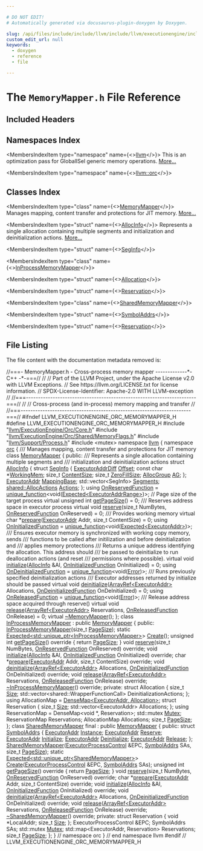 ```yaml
---

# DO NOT EDIT!
# Automatically generated via docusaurus-plugin-doxygen by Doxygen.

slug: /api/files/include/include/llvm/include/llvm/executionengine/include/llvm/executionengine/orc/memorymapper-h
custom_edit_url: null
keywords:
  - doxygen
  - reference
  - file

---
```





# The `MemoryMapper.h` File Reference

<DoxygenPage pluginConfig={pluginConfig}>



## Included Headers

<IncludesList>
<IncludesListItem
  filePath="llvm/ExecutionEngine/Orc/Core.h"
  permalink="/docs/api/files/include/include/llvm/include/llvm/executionengine/include/llvm/executionengine/orc/core-h"
  isLocal="true" />
<IncludesListItem
  filePath="llvm/ExecutionEngine/Orc/Shared/MemoryFlags.h"
  permalink="/docs/api/files/include/include/llvm/include/llvm/executionengine/include/llvm/executionengine/orc/include/llvm/executionengine/orc/shared/memoryflags-h"
  isLocal="true" />
<IncludesListItem
  filePath="llvm/Support/Process.h"
  permalink="/docs/api/files/include/include/llvm/include/llvm/support/process-h"
  isLocal="true" />
<IncludesListItem
  filePath="mutex"
  permalink=""
  isLocal="false" />
</IncludesList>

## Namespaces Index

<MembersIndex>

<MembersIndexItem
  type="namespace"
  name={<><a href="/docs/api/namespaces/llvm">llvm</a></>}>
This is an optimization pass for GlobalISel generic memory operations. <a href="/docs/api/namespaces/llvm/#details">More...</a>
</MembersIndexItem>

<MembersIndexItem
  type="namespace"
  name={<><a href="/docs/api/namespaces/llvm/orc">llvm::orc</a></>}>
</MembersIndexItem>

</MembersIndex>

## Classes Index

<MembersIndex>

<MembersIndexItem
  type="class"
  name={<><a href="/docs/api/classes/llvm/orc/memorymapper">MemoryMapper</a></>}>
Manages mapping, content transfer and protections for JIT memory. <a href="/docs/api/classes/llvm/orc/memorymapper/#details">More...</a>
</MembersIndexItem>

<MembersIndexItem
  type="struct"
  name={<><a href="/docs/api/structs/llvm/orc/memorymapper/allocinfo">AllocInfo</a></>}>
Represents a single allocation containing multiple segments and initialization and deinitialization actions. <a href="/docs/api/structs/llvm/orc/memorymapper/allocinfo/#details">More...</a>
</MembersIndexItem>

<MembersIndexItem
  type="struct"
  name={<><a href="/docs/api/structs/llvm/orc/memorymapper/allocinfo/seginfo">SegInfo</a></>}>
</MembersIndexItem>

<MembersIndexItem
  type="class"
  name={<><a href="/docs/api/classes/llvm/orc/inprocessmemorymapper">InProcessMemoryMapper</a></>}>
</MembersIndexItem>

<MembersIndexItem
  type="struct"
  name={<><a href="/docs/api/structs/llvm/orc/inprocessmemorymapper/allocation">Allocation</a></>}>
</MembersIndexItem>

<MembersIndexItem
  type="struct"
  name={<><a href="/docs/api/structs/llvm/orc/inprocessmemorymapper/reservation">Reservation</a></>}>
</MembersIndexItem>

<MembersIndexItem
  type="class"
  name={<><a href="/docs/api/classes/llvm/orc/sharedmemorymapper">SharedMemoryMapper</a></>}>
</MembersIndexItem>

<MembersIndexItem
  type="struct"
  name={<><a href="/docs/api/structs/llvm/orc/sharedmemorymapper/symboladdrs">SymbolAddrs</a></>}>
</MembersIndexItem>

<MembersIndexItem
  type="struct"
  name={<><a href="/docs/api/structs/llvm/orc/sharedmemorymapper/reservation">Reservation</a></>}>
</MembersIndexItem>

</MembersIndex>


## File Listing

The file content with the documentation metadata removed is:

<ProgramListing>

<Link id="l00001" /><CodeLine lineNumber="1"><Highlight kind="comment">//===- MemoryMapper.h - Cross-process memory mapper -------------&#42;- C++ -&#42;-===//</Highlight><Highlight kind="normal"></Highlight></CodeLine>
<Link id="l00002" /><CodeLine lineNumber="2"><Highlight kind="normal"></Highlight><Highlight kind="comment">//</Highlight><Highlight kind="normal"></Highlight></CodeLine>
<Link id="l00003" /><CodeLine lineNumber="3"><Highlight kind="normal"></Highlight><Highlight kind="comment">// Part of the LLVM Project, under the Apache License v2.0 with LLVM Exceptions.</Highlight><Highlight kind="normal"></Highlight></CodeLine>
<Link id="l00004" /><CodeLine lineNumber="4"><Highlight kind="normal"></Highlight><Highlight kind="comment">// See https://llvm.org/LICENSE.txt for license information.</Highlight><Highlight kind="normal"></Highlight></CodeLine>
<Link id="l00005" /><CodeLine lineNumber="5"><Highlight kind="normal"></Highlight><Highlight kind="comment">// SPDX-License-Identifier: Apache-2.0 WITH LLVM-exception</Highlight><Highlight kind="normal"></Highlight></CodeLine>
<Link id="l00006" /><CodeLine lineNumber="6"><Highlight kind="normal"></Highlight><Highlight kind="comment">//</Highlight><Highlight kind="normal"></Highlight></CodeLine>
<Link id="l00007" /><CodeLine lineNumber="7"><Highlight kind="normal"></Highlight><Highlight kind="comment">//===----------------------------------------------------------------------===//</Highlight><Highlight kind="normal"></Highlight></CodeLine>
<Link id="l00008" /><CodeLine lineNumber="8"><Highlight kind="normal"></Highlight><Highlight kind="comment">//</Highlight><Highlight kind="normal"></Highlight></CodeLine>
<Link id="l00009" /><CodeLine lineNumber="9"><Highlight kind="normal"></Highlight><Highlight kind="comment">// Cross-process (and in-process) memory mapping and transfer</Highlight><Highlight kind="normal"></Highlight></CodeLine>
<Link id="l00010" /><CodeLine lineNumber="10"><Highlight kind="normal"></Highlight><Highlight kind="comment">//</Highlight><Highlight kind="normal"></Highlight></CodeLine>
<Link id="l00011" /><CodeLine lineNumber="11"><Highlight kind="normal"></Highlight><Highlight kind="comment">//===----------------------------------------------------------------------===//</Highlight><Highlight kind="normal"></Highlight></CodeLine>
<Link id="l00012" /><CodeLine lineNumber="12"><Highlight kind="normal"></Highlight></CodeLine>
<Link id="l00013" /><CodeLine lineNumber="13"><Highlight kind="normal"></Highlight><Highlight kind="preprocessor">#ifndef LLVM&#95;EXECUTIONENGINE&#95;ORC&#95;MEMORYMAPPER&#95;H</Highlight><Highlight kind="normal"></Highlight></CodeLine>
<Link id="l00014" /><CodeLine lineNumber="14"><Highlight kind="normal"></Highlight><Highlight kind="preprocessor">#define LLVM&#95;EXECUTIONENGINE&#95;ORC&#95;MEMORYMAPPER&#95;H</Highlight><Highlight kind="normal"></Highlight></CodeLine>
<Link id="l00015" /><CodeLine lineNumber="15"><Highlight kind="normal"></Highlight></CodeLine>
<Link id="l00016" /><CodeLine lineNumber="16"><Highlight kind="normal"></Highlight><Highlight kind="preprocessor">#include &quot;<a href="/docs/api/files/include/include/llvm/include/llvm/executionengine/include/llvm/executionengine/orc/core-h">llvm/ExecutionEngine/Orc/Core.h</a>&quot;</Highlight><Highlight kind="normal"></Highlight></CodeLine>
<Link id="l00017" /><CodeLine lineNumber="17"><Highlight kind="normal"></Highlight><Highlight kind="preprocessor">#include &quot;<a href="/docs/api/files/include/include/llvm/include/llvm/executionengine/include/llvm/executionengine/orc/include/llvm/executionengine/orc/shared/memoryflags-h">llvm/ExecutionEngine/Orc/Shared/MemoryFlags.h</a>&quot;</Highlight><Highlight kind="normal"></Highlight></CodeLine>
<Link id="l00018" /><CodeLine lineNumber="18"><Highlight kind="normal"></Highlight><Highlight kind="preprocessor">#include &quot;<a href="/docs/api/files/include/include/llvm/include/llvm/support/process-h">llvm/Support/Process.h</a>&quot;</Highlight><Highlight kind="normal"></Highlight></CodeLine>
<Link id="l00019" /><CodeLine lineNumber="19"><Highlight kind="normal"></Highlight></CodeLine>
<Link id="l00020" /><CodeLine lineNumber="20"><Highlight kind="normal"></Highlight><Highlight kind="preprocessor">#include &lt;mutex&gt;</Highlight><Highlight kind="normal"></Highlight></CodeLine>
<Link id="l00021" /><CodeLine lineNumber="21"><Highlight kind="normal"></Highlight></CodeLine>
<Link id="l00022" /><CodeLine lineNumber="22"><Highlight kind="normal"></Highlight><Highlight kind="keyword">namespace </Highlight><Highlight kind="normal"><a href="/docs/api/namespaces/llvm">llvm</a> &#123;</Highlight></CodeLine>
<Link id="l00023" /><CodeLine lineNumber="23"><Highlight kind="normal"></Highlight><Highlight kind="keyword">namespace </Highlight><Highlight kind="normal"><a href="/docs/api/namespaces/llvm/orc">orc</a> &#123;</Highlight></CodeLine>
<Link id="l00024" /><CodeLine lineNumber="24"><Highlight kind="normal"></Highlight><Highlight kind="comment"></Highlight></CodeLine>
<Link id="l00025" /><CodeLine lineNumber="25"><Highlight kind="comment">/// Manages mapping, content transfer and protections for JIT memory</Highlight><Highlight kind="normal"></Highlight></CodeLine>
<Link id="l00026" /><CodeLine lineNumber="26" lineLink="/docs/api/classes/llvm/orc/memorymapper"><Highlight kind="normal"></Highlight><Highlight kind="keyword">class </Highlight><Highlight kind="normal"><a href="/docs/api/classes/llvm/orc/memorymapper">MemoryMapper</a> &#123;</Highlight></CodeLine>
<Link id="l00027" /><CodeLine lineNumber="27"><Highlight kind="normal"></Highlight><Highlight kind="keyword">public</Highlight><Highlight kind="normal">:</Highlight><Highlight kind="comment"></Highlight></CodeLine>
<Link id="l00028" /><CodeLine lineNumber="28"><Highlight kind="comment">  /// Represents a single allocation containing multiple segments and</Highlight></CodeLine>
<Link id="l00029" /><CodeLine lineNumber="29"><Highlight kind="comment">  /// initialization and deinitialization actions</Highlight><Highlight kind="normal"></Highlight></CodeLine>
<Link id="l00030" /><CodeLine lineNumber="30" lineLink="/docs/api/structs/llvm/orc/memorymapper/allocinfo"><Highlight kind="normal">  </Highlight><Highlight kind="keyword">struct </Highlight><Highlight kind="normal"><a href="/docs/api/structs/llvm/orc/memorymapper/allocinfo">AllocInfo</a> &#123;</Highlight></CodeLine>
<Link id="l00031" /><CodeLine lineNumber="31" lineLink="/docs/api/structs/llvm/orc/memorymapper/allocinfo/seginfo"><Highlight kind="normal">    </Highlight><Highlight kind="keyword">struct </Highlight><Highlight kind="normal"><a href="/docs/api/structs/llvm/orc/memorymapper/allocinfo/seginfo">SegInfo</a> &#123;</Highlight></CodeLine>
<Link id="l00032" /><CodeLine lineNumber="32" lineLink="/docs/api/structs/llvm/orc/memorymapper/allocinfo/seginfo/#a2c736e7162d683e4319a67533da16f45"><Highlight kind="normal">      <a href="/docs/api/namespaces/llvm/orc/#a59b5f232ad8ec6bf405ddc77c3d6d752">ExecutorAddrDiff</a> <a href="/docs/api/structs/llvm/orc/memorymapper/allocinfo/seginfo/#a2c736e7162d683e4319a67533da16f45">Offset</a>;</Highlight></CodeLine>
<Link id="l00033" /><CodeLine lineNumber="33" lineLink="/docs/api/structs/llvm/orc/memorymapper/allocinfo/seginfo/#ad85180ef969950508ac806cbf2ebf76a"><Highlight kind="normal">      </Highlight><Highlight kind="keyword">const</Highlight><Highlight kind="normal"> </Highlight><Highlight kind="keywordtype">char</Highlight><Highlight kind="normal"> &#42;<a href="/docs/api/structs/llvm/orc/memorymapper/allocinfo/seginfo/#ad85180ef969950508ac806cbf2ebf76a">WorkingMem</a>;</Highlight></CodeLine>
<Link id="l00034" /><CodeLine lineNumber="34" lineLink="/docs/api/structs/llvm/orc/memorymapper/allocinfo/seginfo/#abdf1eab6d6ff06addb66443d1e83380f"><Highlight kind="normal">      </Highlight><Highlight kind="keywordtype">size&#95;t</Highlight><Highlight kind="normal"> <a href="/docs/api/structs/llvm/orc/memorymapper/allocinfo/seginfo/#abdf1eab6d6ff06addb66443d1e83380f">ContentSize</a>;</Highlight></CodeLine>
<Link id="l00035" /><CodeLine lineNumber="35" lineLink="/docs/api/structs/llvm/orc/memorymapper/allocinfo/seginfo/#a22ffa982bffdfbf615b7fff35612fee4"><Highlight kind="normal">      </Highlight><Highlight kind="keywordtype">size&#95;t</Highlight><Highlight kind="normal"> <a href="/docs/api/structs/llvm/orc/memorymapper/allocinfo/seginfo/#a22ffa982bffdfbf615b7fff35612fee4">ZeroFillSize</a>;</Highlight></CodeLine>
<Link id="l00036" /><CodeLine lineNumber="36" lineLink="/docs/api/structs/llvm/orc/memorymapper/allocinfo/seginfo/#a5f01f206b3483efb8e4b7cb400a74350"><Highlight kind="normal">      <a href="/docs/api/classes/llvm/orc/allocgroup">AllocGroup</a> <a href="/docs/api/structs/llvm/orc/memorymapper/allocinfo/seginfo/#a5f01f206b3483efb8e4b7cb400a74350">AG</a>;</Highlight></CodeLine>
<Link id="l00037" /><CodeLine lineNumber="37"><Highlight kind="normal">    &#125;;</Highlight></CodeLine>
<Link id="l00038" /><CodeLine lineNumber="38"><Highlight kind="normal"></Highlight></CodeLine>
<Link id="l00039" /><CodeLine lineNumber="39" lineLink="/docs/api/structs/llvm/orc/memorymapper/allocinfo/#a8ae25e2221d662f2fbffc49d0b172b3a"><Highlight kind="normal">    <a href="/docs/api/classes/llvm/orc/executoraddr">ExecutorAddr</a> <a href="/docs/api/structs/llvm/orc/memorymapper/allocinfo/#a8ae25e2221d662f2fbffc49d0b172b3a">MappingBase</a>;</Highlight></CodeLine>
<Link id="l00040" /><CodeLine lineNumber="40" lineLink="/docs/api/structs/llvm/orc/memorymapper/allocinfo/#a6b6dcea60d496fc8de6d65188804b995"><Highlight kind="normal">    std::vector&lt;SegInfo&gt; <a href="/docs/api/structs/llvm/orc/memorymapper/allocinfo/#a6b6dcea60d496fc8de6d65188804b995">Segments</a>;</Highlight></CodeLine>
<Link id="l00041" /><CodeLine lineNumber="41" lineLink="/docs/api/structs/llvm/orc/memorymapper/allocinfo/#aa83c8c10a9eb18cd233eed2ecf12ca71"><Highlight kind="normal">    <a href="/docs/api/namespaces/llvm/orc/shared/#a6da0b5cb8e68a6cc791a183d9d38aae0">shared::AllocActions</a> <a href="/docs/api/structs/llvm/orc/memorymapper/allocinfo/#aa83c8c10a9eb18cd233eed2ecf12ca71">Actions</a>;</Highlight></CodeLine>
<Link id="l00042" /><CodeLine lineNumber="42"><Highlight kind="normal">  &#125;;</Highlight></CodeLine>
<Link id="l00043" /><CodeLine lineNumber="43"><Highlight kind="normal"></Highlight></CodeLine>
<Link id="l00044" /><CodeLine lineNumber="44" lineLink="/docs/api/classes/llvm/orc/memorymapper/#ae6b31499ac8e7d26c03092c14275d796"><Highlight kind="normal">  </Highlight><Highlight kind="keyword">using </Highlight><Highlight kind="normal"><a href="/docs/api/classes/llvm/orc/memorymapper/#ae6b31499ac8e7d26c03092c14275d796">OnReservedFunction</a> = <a href="/docs/api/classes/llvm/unique-function">unique&#95;function</a>&lt;void(<a href="/docs/api/classes/llvm/expected">Expected&lt;ExecutorAddrRange&gt;</a>)&gt;;</Highlight></CodeLine>
<Link id="l00045" /><CodeLine lineNumber="45"><Highlight kind="normal"></Highlight></CodeLine>
<Link id="l00046" /><CodeLine lineNumber="46"><Highlight kind="normal">  </Highlight><Highlight kind="comment">// Page size of the target process</Highlight><Highlight kind="normal"></Highlight></CodeLine>
<Link id="l00047" /><CodeLine lineNumber="47" lineLink="/docs/api/classes/llvm/orc/memorymapper/#a3ee39508298ac018e8df94d84009f582"><Highlight kind="normal">  </Highlight><Highlight kind="keyword">virtual</Highlight><Highlight kind="normal"> </Highlight><Highlight kind="keywordtype">unsigned</Highlight><Highlight kind="normal"> </Highlight><Highlight kind="keywordtype">int</Highlight><Highlight kind="normal"> <a href="/docs/api/classes/llvm/orc/memorymapper/#a3ee39508298ac018e8df94d84009f582">getPageSize</a>() = 0;</Highlight></CodeLine>
<Link id="l00048" /><CodeLine lineNumber="48"><Highlight kind="normal"></Highlight><Highlight kind="comment"></Highlight></CodeLine>
<Link id="l00049" /><CodeLine lineNumber="49"><Highlight kind="comment">  /// Reserves address space in executor process</Highlight><Highlight kind="normal"></Highlight></CodeLine>
<Link id="l00050" /><CodeLine lineNumber="50" lineLink="/docs/api/classes/llvm/orc/memorymapper/#ad3417e8268428f7d688cbd890e907aa4"><Highlight kind="normal">  </Highlight><Highlight kind="keyword">virtual</Highlight><Highlight kind="normal"> </Highlight><Highlight kind="keywordtype">void</Highlight><Highlight kind="normal"> <a href="/docs/api/classes/llvm/orc/memorymapper/#ad3417e8268428f7d688cbd890e907aa4">reserve</a>(</Highlight><Highlight kind="keywordtype">size&#95;t</Highlight><Highlight kind="normal"> NumBytes, <a href="/docs/api/classes/llvm/orc/memorymapper/#ae6b31499ac8e7d26c03092c14275d796">OnReservedFunction</a> OnReserved) = 0;</Highlight></CodeLine>
<Link id="l00051" /><CodeLine lineNumber="51"><Highlight kind="normal"></Highlight><Highlight kind="comment"></Highlight></CodeLine>
<Link id="l00052" /><CodeLine lineNumber="52"><Highlight kind="comment">  /// Provides working memory</Highlight><Highlight kind="normal"></Highlight></CodeLine>
<Link id="l00053" /><CodeLine lineNumber="53" lineLink="/docs/api/classes/llvm/orc/memorymapper/#a1f6dd1df2bf89da79d77401886fd519a"><Highlight kind="normal">  </Highlight><Highlight kind="keyword">virtual</Highlight><Highlight kind="normal"> </Highlight><Highlight kind="keywordtype">char</Highlight><Highlight kind="normal"> &#42;<a href="/docs/api/classes/llvm/orc/memorymapper/#a1f6dd1df2bf89da79d77401886fd519a">prepare</a>(<a href="/docs/api/classes/llvm/orc/executoraddr">ExecutorAddr</a> Addr, </Highlight><Highlight kind="keywordtype">size&#95;t</Highlight><Highlight kind="normal"> ContentSize) = 0;</Highlight></CodeLine>
<Link id="l00054" /><CodeLine lineNumber="54"><Highlight kind="normal"></Highlight></CodeLine>
<Link id="l00055" /><CodeLine lineNumber="55" lineLink="/docs/api/classes/llvm/orc/memorymapper/#ae546b70ffe0d3b8451b9b2a3163c4372"><Highlight kind="normal">  </Highlight><Highlight kind="keyword">using </Highlight><Highlight kind="normal"><a href="/docs/api/classes/llvm/orc/memorymapper/#ae546b70ffe0d3b8451b9b2a3163c4372">OnInitializedFunction</a> = <a href="/docs/api/classes/llvm/unique-function">unique&#95;function</a>&lt;void(<a href="/docs/api/classes/llvm/expected">Expected&lt;ExecutorAddr&gt;</a>)&gt;;</Highlight></CodeLine>
<Link id="l00056" /><CodeLine lineNumber="56"><Highlight kind="normal"></Highlight><Highlight kind="comment"></Highlight></CodeLine>
<Link id="l00057" /><CodeLine lineNumber="57"><Highlight kind="comment">  /// Ensures executor memory is synchronized with working copy memory, sends</Highlight></CodeLine>
<Link id="l00058" /><CodeLine lineNumber="58"><Highlight kind="comment">  /// functions to be called after initilization and before deinitialization and</Highlight></CodeLine>
<Link id="l00059" /><CodeLine lineNumber="59"><Highlight kind="comment">  /// applies memory protections</Highlight></CodeLine>
<Link id="l00060" /><CodeLine lineNumber="60"><Highlight kind="comment">  /// Returns a unique address identifying the allocation. This address should</Highlight></CodeLine>
<Link id="l00061" /><CodeLine lineNumber="61"><Highlight kind="comment">  /// be passed to deinitialize to run deallocation actions (and reset</Highlight></CodeLine>
<Link id="l00062" /><CodeLine lineNumber="62"><Highlight kind="comment">  /// permissions where possible).</Highlight><Highlight kind="normal"></Highlight></CodeLine>
<Link id="l00063" /><CodeLine lineNumber="63" lineLink="/docs/api/classes/llvm/orc/memorymapper/#a65b17476061df904a495d654624204e3"><Highlight kind="normal">  </Highlight><Highlight kind="keyword">virtual</Highlight><Highlight kind="normal"> </Highlight><Highlight kind="keywordtype">void</Highlight><Highlight kind="normal"> <a href="/docs/api/classes/llvm/orc/memorymapper/#a65b17476061df904a495d654624204e3">initialize</a>(<a href="/docs/api/structs/llvm/orc/memorymapper/allocinfo">AllocInfo</a> &amp;AI,</Highlight></CodeLine>
<Link id="l00064" /><CodeLine lineNumber="64"><Highlight kind="normal">                          <a href="/docs/api/classes/llvm/orc/memorymapper/#ae546b70ffe0d3b8451b9b2a3163c4372">OnInitializedFunction</a> OnInitialized) = 0;</Highlight></CodeLine>
<Link id="l00065" /><CodeLine lineNumber="65"><Highlight kind="normal"></Highlight></CodeLine>
<Link id="l00066" /><CodeLine lineNumber="66" lineLink="/docs/api/classes/llvm/orc/memorymapper/#aedfe192af316b519758f8f400ff24ff5"><Highlight kind="normal">  </Highlight><Highlight kind="keyword">using </Highlight><Highlight kind="normal"><a href="/docs/api/classes/llvm/orc/memorymapper/#aedfe192af316b519758f8f400ff24ff5">OnDeinitializedFunction</a> = <a href="/docs/api/classes/llvm/unique-function">unique&#95;function</a>&lt;void(<a href="/docs/api/classes/llvm/error">Error</a>)&gt;;</Highlight></CodeLine>
<Link id="l00067" /><CodeLine lineNumber="67"><Highlight kind="normal"></Highlight><Highlight kind="comment"></Highlight></CodeLine>
<Link id="l00068" /><CodeLine lineNumber="68"><Highlight kind="comment">  /// Runs previously specified deinitialization actions</Highlight></CodeLine>
<Link id="l00069" /><CodeLine lineNumber="69"><Highlight kind="comment">  /// Executor addresses returned by initialize should be passed</Highlight><Highlight kind="normal"></Highlight></CodeLine>
<Link id="l00070" /><CodeLine lineNumber="70" lineLink="/docs/api/classes/llvm/orc/memorymapper/#abf09157d03e5d1d4dcc6bf6deb67085f"><Highlight kind="normal">  </Highlight><Highlight kind="keyword">virtual</Highlight><Highlight kind="normal"> </Highlight><Highlight kind="keywordtype">void</Highlight><Highlight kind="normal"> <a href="/docs/api/classes/llvm/orc/memorymapper/#abf09157d03e5d1d4dcc6bf6deb67085f">deinitialize</a>(<a href="/docs/api/classes/llvm/arrayref">ArrayRef&lt;ExecutorAddr&gt;</a> Allocations,</Highlight></CodeLine>
<Link id="l00071" /><CodeLine lineNumber="71"><Highlight kind="normal">                            <a href="/docs/api/classes/llvm/orc/memorymapper/#aedfe192af316b519758f8f400ff24ff5">OnDeinitializedFunction</a> OnDeInitialized) = 0;</Highlight></CodeLine>
<Link id="l00072" /><CodeLine lineNumber="72"><Highlight kind="normal"></Highlight></CodeLine>
<Link id="l00073" /><CodeLine lineNumber="73" lineLink="/docs/api/classes/llvm/orc/memorymapper/#a002df15a1ca5b57f024af911d7854e90"><Highlight kind="normal">  </Highlight><Highlight kind="keyword">using </Highlight><Highlight kind="normal"><a href="/docs/api/classes/llvm/orc/memorymapper/#a002df15a1ca5b57f024af911d7854e90">OnReleasedFunction</a> = <a href="/docs/api/classes/llvm/unique-function">unique&#95;function</a>&lt;void(<a href="/docs/api/classes/llvm/error">Error</a>)&gt;;</Highlight></CodeLine>
<Link id="l00074" /><CodeLine lineNumber="74"><Highlight kind="normal"></Highlight><Highlight kind="comment"></Highlight></CodeLine>
<Link id="l00075" /><CodeLine lineNumber="75"><Highlight kind="comment">  /// Release address space acquired through reserve()</Highlight><Highlight kind="normal"></Highlight></CodeLine>
<Link id="l00076" /><CodeLine lineNumber="76" lineLink="/docs/api/classes/llvm/orc/memorymapper/#a5378c64c63dbec6bf94e44336f5c32e3"><Highlight kind="normal">  </Highlight><Highlight kind="keyword">virtual</Highlight><Highlight kind="normal"> </Highlight><Highlight kind="keywordtype">void</Highlight><Highlight kind="normal"> <a href="/docs/api/classes/llvm/orc/memorymapper/#a5378c64c63dbec6bf94e44336f5c32e3">release</a>(<a href="/docs/api/classes/llvm/arrayref">ArrayRef&lt;ExecutorAddr&gt;</a> Reservations,</Highlight></CodeLine>
<Link id="l00077" /><CodeLine lineNumber="77"><Highlight kind="normal">                       <a href="/docs/api/classes/llvm/orc/memorymapper/#a002df15a1ca5b57f024af911d7854e90">OnReleasedFunction</a> OnRelease) = 0;</Highlight></CodeLine>
<Link id="l00078" /><CodeLine lineNumber="78"><Highlight kind="normal"></Highlight></CodeLine>
<Link id="l00079" /><CodeLine lineNumber="79"><Highlight kind="normal">  </Highlight><Highlight kind="keyword">virtual</Highlight><Highlight kind="normal"> <a href="/docs/api/classes/llvm/orc/memorymapper/#aaac141615bd5d8a6681ca7b1fc5b72c1">~MemoryMapper</a>();</Highlight></CodeLine>
<Link id="l00080" /><CodeLine lineNumber="80"><Highlight kind="normal">&#125;;</Highlight></CodeLine>
<Link id="l00081" /><CodeLine lineNumber="81"><Highlight kind="normal"></Highlight></CodeLine>
<Link id="l00082" /><CodeLine lineNumber="82" lineLink="/docs/api/classes/llvm/orc/inprocessmemorymapper"><Highlight kind="normal"></Highlight><Highlight kind="keyword">class </Highlight><Highlight kind="normal"><a href="/docs/api/classes/llvm/orc/inprocessmemorymapper/#a83a0052e8954805eb391e3fbead2a069">InProcessMemoryMapper</a> : </Highlight><Highlight kind="keyword">public</Highlight><Highlight kind="normal"> <a href="/docs/api/classes/llvm/orc/memorymapper">MemoryMapper</a> &#123;</Highlight></CodeLine>
<Link id="l00083" /><CodeLine lineNumber="83"><Highlight kind="normal"></Highlight><Highlight kind="keyword">public</Highlight><Highlight kind="normal">:</Highlight></CodeLine>
<Link id="l00084" /><CodeLine lineNumber="84"><Highlight kind="normal">  <a href="/docs/api/classes/llvm/orc/inprocessmemorymapper/#a83a0052e8954805eb391e3fbead2a069">InProcessMemoryMapper</a>(</Highlight><Highlight kind="keywordtype">size&#95;t</Highlight><Highlight kind="normal"> <a href="/docs/api/files/lib/lib/codegen/implicitnullchecks-cpp/#a90146d35673da9e3e4a7f41f3b8c9b7e">PageSize</a>);</Highlight></CodeLine>
<Link id="l00085" /><CodeLine lineNumber="85"><Highlight kind="normal"></Highlight></CodeLine>
<Link id="l00086" /><CodeLine lineNumber="86"><Highlight kind="normal">  </Highlight><Highlight kind="keyword">static</Highlight><Highlight kind="normal"> <a href="/docs/api/classes/llvm/expected">Expected&lt;std::unique&#95;ptr&lt;InProcessMemoryMapper&gt;</a>&gt; <a href="/docs/api/classes/llvm/orc/inprocessmemorymapper/#ace0850e56331e89848ec64c74dada4bd">Create</a>();</Highlight></CodeLine>
<Link id="l00087" /><CodeLine lineNumber="87"><Highlight kind="normal"></Highlight></CodeLine>
<Link id="l00088" /><CodeLine lineNumber="88" lineLink="/docs/api/classes/llvm/orc/inprocessmemorymapper/#ad9c425a42bde93665721fc7ecfcac4d4"><Highlight kind="normal">  </Highlight><Highlight kind="keywordtype">unsigned</Highlight><Highlight kind="normal"> </Highlight><Highlight kind="keywordtype">int</Highlight><Highlight kind="normal"> <a href="/docs/api/classes/llvm/orc/inprocessmemorymapper/#ad9c425a42bde93665721fc7ecfcac4d4">getPageSize</a>()</Highlight><Highlight kind="keyword"> override </Highlight><Highlight kind="normal">&#123; </Highlight><Highlight kind="keywordflow">return</Highlight><Highlight kind="normal"> <a href="/docs/api/files/lib/lib/codegen/implicitnullchecks-cpp/#a90146d35673da9e3e4a7f41f3b8c9b7e">PageSize</a>; &#125;</Highlight></CodeLine>
<Link id="l00089" /><CodeLine lineNumber="89"><Highlight kind="normal"></Highlight></CodeLine>
<Link id="l00090" /><CodeLine lineNumber="90"><Highlight kind="normal">  </Highlight><Highlight kind="keywordtype">void</Highlight><Highlight kind="normal"> <a href="/docs/api/classes/llvm/orc/inprocessmemorymapper/#a7567e026468fa261fb6186a2d30115ff">reserve</a>(</Highlight><Highlight kind="keywordtype">size&#95;t</Highlight><Highlight kind="normal"> NumBytes, <a href="/docs/api/classes/llvm/orc/memorymapper/#ae6b31499ac8e7d26c03092c14275d796">OnReservedFunction</a> OnReserved) </Highlight><Highlight kind="keyword">override</Highlight><Highlight kind="normal">;</Highlight></CodeLine>
<Link id="l00091" /><CodeLine lineNumber="91"><Highlight kind="normal"></Highlight></CodeLine>
<Link id="l00092" /><CodeLine lineNumber="92"><Highlight kind="normal">  </Highlight><Highlight kind="keywordtype">void</Highlight><Highlight kind="normal"> <a href="/docs/api/classes/llvm/orc/inprocessmemorymapper/#a492e4d6b2bf660e7c499e22f85b72440">initialize</a>(<a href="/docs/api/structs/llvm/allocinfo">AllocInfo</a> &amp;AI, <a href="/docs/api/classes/llvm/orc/memorymapper/#ae546b70ffe0d3b8451b9b2a3163c4372">OnInitializedFunction</a> OnInitialized) </Highlight><Highlight kind="keyword">override</Highlight><Highlight kind="normal">;</Highlight></CodeLine>
<Link id="l00093" /><CodeLine lineNumber="93"><Highlight kind="normal"></Highlight></CodeLine>
<Link id="l00094" /><CodeLine lineNumber="94"><Highlight kind="normal">  </Highlight><Highlight kind="keywordtype">char</Highlight><Highlight kind="normal"> &#42;<a href="/docs/api/files/lib/lib/codegen/basicblocksections-cpp/#acc01b07763ec8c4b7acd6ffaa69b1c0c">prepare</a>(<a href="/docs/api/classes/llvm/orc/executoraddr">ExecutorAddr</a> Addr, </Highlight><Highlight kind="keywordtype">size&#95;t</Highlight><Highlight kind="normal"> ContentSize) </Highlight><Highlight kind="keyword">override</Highlight><Highlight kind="normal">;</Highlight></CodeLine>
<Link id="l00095" /><CodeLine lineNumber="95"><Highlight kind="normal"></Highlight></CodeLine>
<Link id="l00096" /><CodeLine lineNumber="96"><Highlight kind="normal">  </Highlight><Highlight kind="keywordtype">void</Highlight><Highlight kind="normal"> <a href="/docs/api/classes/llvm/orc/inprocessmemorymapper/#ac501a4fc8b8826d6451a9ae117ca3e0b">deinitialize</a>(<a href="/docs/api/classes/llvm/arrayref">ArrayRef&lt;ExecutorAddr&gt;</a> Allocations,</Highlight></CodeLine>
<Link id="l00097" /><CodeLine lineNumber="97"><Highlight kind="normal">                    <a href="/docs/api/classes/llvm/orc/memorymapper/#aedfe192af316b519758f8f400ff24ff5">OnDeinitializedFunction</a> OnDeInitialized) </Highlight><Highlight kind="keyword">override</Highlight><Highlight kind="normal">;</Highlight></CodeLine>
<Link id="l00098" /><CodeLine lineNumber="98"><Highlight kind="normal"></Highlight></CodeLine>
<Link id="l00099" /><CodeLine lineNumber="99"><Highlight kind="normal">  </Highlight><Highlight kind="keywordtype">void</Highlight><Highlight kind="normal"> <a href="/docs/api/namespaces/llvm/#a650dea4533083a886cec9f16d80356d9a123fead50246387983ee340507115ef4">release</a>(<a href="/docs/api/classes/llvm/arrayref">ArrayRef&lt;ExecutorAddr&gt;</a> Reservations,</Highlight></CodeLine>
<Link id="l00100" /><CodeLine lineNumber="100"><Highlight kind="normal">               <a href="/docs/api/classes/llvm/orc/memorymapper/#a002df15a1ca5b57f024af911d7854e90">OnReleasedFunction</a> OnRelease) </Highlight><Highlight kind="keyword">override</Highlight><Highlight kind="normal">;</Highlight></CodeLine>
<Link id="l00101" /><CodeLine lineNumber="101"><Highlight kind="normal"></Highlight></CodeLine>
<Link id="l00102" /><CodeLine lineNumber="102"><Highlight kind="normal">  <a href="/docs/api/classes/llvm/orc/inprocessmemorymapper/#a9a8a5be08a1b215a7da11ae9d55ad31b">~InProcessMemoryMapper</a>() </Highlight><Highlight kind="keyword">override</Highlight><Highlight kind="normal">;</Highlight></CodeLine>
<Link id="l00103" /><CodeLine lineNumber="103"><Highlight kind="normal"></Highlight></CodeLine>
<Link id="l00104" /><CodeLine lineNumber="104"><Highlight kind="normal"></Highlight><Highlight kind="keyword">private</Highlight><Highlight kind="normal">:</Highlight></CodeLine>
<Link id="l00105" /><CodeLine lineNumber="105"><Highlight kind="normal">  </Highlight><Highlight kind="keyword">struct </Highlight><Highlight kind="normal">Allocation &#123;</Highlight></CodeLine>
<Link id="l00106" /><CodeLine lineNumber="106"><Highlight kind="normal">    </Highlight><Highlight kind="keywordtype">size&#95;t</Highlight><Highlight kind="normal"> <a href="/docs/api/files/lib/lib/analysis/inlineorder-cpp/#a7ee6f0cb51c3b9056199e9a0001fe8c3a6f6cb72d544962fa333e2e34ce64f719">Size</a>;</Highlight></CodeLine>
<Link id="l00107" /><CodeLine lineNumber="107"><Highlight kind="normal">    std::vector&lt;shared::WrapperFunctionCall&gt; DeinitializationActions;</Highlight></CodeLine>
<Link id="l00108" /><CodeLine lineNumber="108"><Highlight kind="normal">  &#125;;</Highlight></CodeLine>
<Link id="l00109" /><CodeLine lineNumber="109"><Highlight kind="normal">  </Highlight><Highlight kind="keyword">using </Highlight><Highlight kind="normal">AllocationMap = <a href="/docs/api/classes/llvm/densemap">DenseMap&lt;ExecutorAddr, Allocation&gt;</a>;</Highlight></CodeLine>
<Link id="l00110" /><CodeLine lineNumber="110"><Highlight kind="normal"></Highlight></CodeLine>
<Link id="l00111" /><CodeLine lineNumber="111"><Highlight kind="normal">  </Highlight><Highlight kind="keyword">struct </Highlight><Highlight kind="normal">Reservation &#123;</Highlight></CodeLine>
<Link id="l00112" /><CodeLine lineNumber="112"><Highlight kind="normal">    </Highlight><Highlight kind="keywordtype">size&#95;t</Highlight><Highlight kind="normal"> <a href="/docs/api/files/lib/lib/analysis/inlineorder-cpp/#a7ee6f0cb51c3b9056199e9a0001fe8c3a6f6cb72d544962fa333e2e34ce64f719">Size</a>;</Highlight></CodeLine>
<Link id="l00113" /><CodeLine lineNumber="113"><Highlight kind="normal">    std::vector&lt;ExecutorAddr&gt; Allocations;</Highlight></CodeLine>
<Link id="l00114" /><CodeLine lineNumber="114"><Highlight kind="normal">  &#125;;</Highlight></CodeLine>
<Link id="l00115" /><CodeLine lineNumber="115"><Highlight kind="normal">  </Highlight><Highlight kind="keyword">using </Highlight><Highlight kind="normal">ReservationMap = DenseMap&lt;void &#42;, Reservation&gt;;</Highlight></CodeLine>
<Link id="l00116" /><CodeLine lineNumber="116"><Highlight kind="normal"></Highlight></CodeLine>
<Link id="l00117" /><CodeLine lineNumber="117"><Highlight kind="normal">  std::mutex <a href="/docs/api/namespaces/llvm/sys/#a52d48084c5b60251870b6118e4670fee">Mutex</a>;</Highlight></CodeLine>
<Link id="l00118" /><CodeLine lineNumber="118"><Highlight kind="normal">  ReservationMap Reservations;</Highlight></CodeLine>
<Link id="l00119" /><CodeLine lineNumber="119"><Highlight kind="normal">  AllocationMap Allocations;</Highlight></CodeLine>
<Link id="l00120" /><CodeLine lineNumber="120"><Highlight kind="normal"></Highlight></CodeLine>
<Link id="l00121" /><CodeLine lineNumber="121"><Highlight kind="normal">  </Highlight><Highlight kind="keywordtype">size&#95;t</Highlight><Highlight kind="normal"> <a href="/docs/api/files/lib/lib/codegen/implicitnullchecks-cpp/#a90146d35673da9e3e4a7f41f3b8c9b7e">PageSize</a>;</Highlight></CodeLine>
<Link id="l00122" /><CodeLine lineNumber="122"><Highlight kind="normal">&#125;;</Highlight></CodeLine>
<Link id="l00123" /><CodeLine lineNumber="123"><Highlight kind="normal"></Highlight></CodeLine>
<Link id="l00124" /><CodeLine lineNumber="124" lineLink="/docs/api/classes/llvm/orc/sharedmemorymapper"><Highlight kind="normal"></Highlight><Highlight kind="keyword">class </Highlight><Highlight kind="normal"><a href="/docs/api/classes/llvm/orc/sharedmemorymapper/#acc87c1eedea4bfa8adc928caf64d0933">SharedMemoryMapper</a> final : </Highlight><Highlight kind="keyword">public</Highlight><Highlight kind="normal"> <a href="/docs/api/classes/llvm/orc/memorymapper">MemoryMapper</a> &#123;</Highlight></CodeLine>
<Link id="l00125" /><CodeLine lineNumber="125"><Highlight kind="normal"></Highlight><Highlight kind="keyword">public</Highlight><Highlight kind="normal">:</Highlight></CodeLine>
<Link id="l00126" /><CodeLine lineNumber="126" lineLink="/docs/api/structs/llvm/orc/sharedmemorymapper/symboladdrs"><Highlight kind="normal">  </Highlight><Highlight kind="keyword">struct </Highlight><Highlight kind="normal"><a href="/docs/api/structs/llvm/orc/sharedmemorymapper/symboladdrs">SymbolAddrs</a> &#123;</Highlight></CodeLine>
<Link id="l00127" /><CodeLine lineNumber="127" lineLink="/docs/api/structs/llvm/orc/sharedmemorymapper/symboladdrs/#a9d4ebc3aadbf05530a2b8c0263b946b4"><Highlight kind="normal">    <a href="/docs/api/classes/llvm/orc/executoraddr">ExecutorAddr</a> <a href="/docs/api/structs/llvm/orc/sharedmemorymapper/symboladdrs/#a9d4ebc3aadbf05530a2b8c0263b946b4">Instance</a>;</Highlight></CodeLine>
<Link id="l00128" /><CodeLine lineNumber="128" lineLink="/docs/api/structs/llvm/orc/sharedmemorymapper/symboladdrs/#a83a5f44650bca3f7b50bfae1fdd1ca86"><Highlight kind="normal">    <a href="/docs/api/classes/llvm/orc/executoraddr">ExecutorAddr</a> <a href="/docs/api/structs/llvm/orc/sharedmemorymapper/symboladdrs/#a83a5f44650bca3f7b50bfae1fdd1ca86">Reserve</a>;</Highlight></CodeLine>
<Link id="l00129" /><CodeLine lineNumber="129" lineLink="/docs/api/structs/llvm/orc/sharedmemorymapper/symboladdrs/#a3c0ecff6c02c2c2ddfe1f0d13326ef39"><Highlight kind="normal">    <a href="/docs/api/classes/llvm/orc/executoraddr">ExecutorAddr</a> <a href="/docs/api/structs/llvm/orc/sharedmemorymapper/symboladdrs/#a3c0ecff6c02c2c2ddfe1f0d13326ef39">Initialize</a>;</Highlight></CodeLine>
<Link id="l00130" /><CodeLine lineNumber="130" lineLink="/docs/api/structs/llvm/orc/sharedmemorymapper/symboladdrs/#a0e7041f46990f1e78c338e8b0c80d05f"><Highlight kind="normal">    <a href="/docs/api/classes/llvm/orc/executoraddr">ExecutorAddr</a> <a href="/docs/api/structs/llvm/orc/sharedmemorymapper/symboladdrs/#a0e7041f46990f1e78c338e8b0c80d05f">Deinitialize</a>;</Highlight></CodeLine>
<Link id="l00131" /><CodeLine lineNumber="131" lineLink="/docs/api/structs/llvm/orc/sharedmemorymapper/symboladdrs/#a82b07ff1ab9b8c915254bbe8adb10666"><Highlight kind="normal">    <a href="/docs/api/classes/llvm/orc/executoraddr">ExecutorAddr</a> <a href="/docs/api/structs/llvm/orc/sharedmemorymapper/symboladdrs/#a82b07ff1ab9b8c915254bbe8adb10666">Release</a>;</Highlight></CodeLine>
<Link id="l00132" /><CodeLine lineNumber="132"><Highlight kind="normal">  &#125;;</Highlight></CodeLine>
<Link id="l00133" /><CodeLine lineNumber="133"><Highlight kind="normal"></Highlight></CodeLine>
<Link id="l00134" /><CodeLine lineNumber="134"><Highlight kind="normal">  <a href="/docs/api/classes/llvm/orc/sharedmemorymapper/#acc87c1eedea4bfa8adc928caf64d0933">SharedMemoryMapper</a>(<a href="/docs/api/classes/llvm/orc/executorprocesscontrol">ExecutorProcessControl</a> &amp;EPC, <a href="/docs/api/structs/llvm/orc/sharedmemorymapper/symboladdrs">SymbolAddrs</a> SAs,</Highlight></CodeLine>
<Link id="l00135" /><CodeLine lineNumber="135"><Highlight kind="normal">                     </Highlight><Highlight kind="keywordtype">size&#95;t</Highlight><Highlight kind="normal"> <a href="/docs/api/files/lib/lib/codegen/implicitnullchecks-cpp/#a90146d35673da9e3e4a7f41f3b8c9b7e">PageSize</a>);</Highlight></CodeLine>
<Link id="l00136" /><CodeLine lineNumber="136"><Highlight kind="normal"></Highlight></CodeLine>
<Link id="l00137" /><CodeLine lineNumber="137"><Highlight kind="normal">  </Highlight><Highlight kind="keyword">static</Highlight><Highlight kind="normal"> <a href="/docs/api/classes/llvm/expected">Expected&lt;std::unique&#95;ptr&lt;SharedMemoryMapper&gt;</a>&gt;</Highlight></CodeLine>
<Link id="l00138" /><CodeLine lineNumber="138"><Highlight kind="normal">  <a href="/docs/api/classes/llvm/orc/sharedmemorymapper/#a05efc99c84f85d88901dd71a716814dd">Create</a>(<a href="/docs/api/classes/llvm/orc/executorprocesscontrol">ExecutorProcessControl</a> &amp;EPC, <a href="/docs/api/structs/llvm/orc/sharedmemorymapper/symboladdrs">SymbolAddrs</a> SAs);</Highlight></CodeLine>
<Link id="l00139" /><CodeLine lineNumber="139"><Highlight kind="normal"></Highlight></CodeLine>
<Link id="l00140" /><CodeLine lineNumber="140" lineLink="/docs/api/classes/llvm/orc/sharedmemorymapper/#ae400b1b0e333e4fc52f2e621fdb24f45"><Highlight kind="normal">  </Highlight><Highlight kind="keywordtype">unsigned</Highlight><Highlight kind="normal"> </Highlight><Highlight kind="keywordtype">int</Highlight><Highlight kind="normal"> <a href="/docs/api/classes/llvm/orc/sharedmemorymapper/#ae400b1b0e333e4fc52f2e621fdb24f45">getPageSize</a>()</Highlight><Highlight kind="keyword"> override </Highlight><Highlight kind="normal">&#123; </Highlight><Highlight kind="keywordflow">return</Highlight><Highlight kind="normal"> <a href="/docs/api/files/lib/lib/codegen/implicitnullchecks-cpp/#a90146d35673da9e3e4a7f41f3b8c9b7e">PageSize</a>; &#125;</Highlight></CodeLine>
<Link id="l00141" /><CodeLine lineNumber="141"><Highlight kind="normal"></Highlight></CodeLine>
<Link id="l00142" /><CodeLine lineNumber="142"><Highlight kind="normal">  </Highlight><Highlight kind="keywordtype">void</Highlight><Highlight kind="normal"> <a href="/docs/api/classes/llvm/orc/sharedmemorymapper/#a422f2a2c01a04dbb4fe4100fc74b90ca">reserve</a>(</Highlight><Highlight kind="keywordtype">size&#95;t</Highlight><Highlight kind="normal"> NumBytes, <a href="/docs/api/classes/llvm/orc/memorymapper/#ae6b31499ac8e7d26c03092c14275d796">OnReservedFunction</a> OnReserved) </Highlight><Highlight kind="keyword">override</Highlight><Highlight kind="normal">;</Highlight></CodeLine>
<Link id="l00143" /><CodeLine lineNumber="143"><Highlight kind="normal"></Highlight></CodeLine>
<Link id="l00144" /><CodeLine lineNumber="144"><Highlight kind="normal">  </Highlight><Highlight kind="keywordtype">char</Highlight><Highlight kind="normal"> &#42;<a href="/docs/api/files/lib/lib/codegen/basicblocksections-cpp/#acc01b07763ec8c4b7acd6ffaa69b1c0c">prepare</a>(<a href="/docs/api/classes/llvm/orc/executoraddr">ExecutorAddr</a> Addr, </Highlight><Highlight kind="keywordtype">size&#95;t</Highlight><Highlight kind="normal"> ContentSize) </Highlight><Highlight kind="keyword">override</Highlight><Highlight kind="normal">;</Highlight></CodeLine>
<Link id="l00145" /><CodeLine lineNumber="145"><Highlight kind="normal"></Highlight></CodeLine>
<Link id="l00146" /><CodeLine lineNumber="146"><Highlight kind="normal">  </Highlight><Highlight kind="keywordtype">void</Highlight><Highlight kind="normal"> <a href="/docs/api/classes/llvm/orc/sharedmemorymapper/#a6776668e9d06d4ffccc140a13cd25095">initialize</a>(<a href="/docs/api/structs/llvm/allocinfo">AllocInfo</a> &amp;AI, <a href="/docs/api/classes/llvm/orc/memorymapper/#ae546b70ffe0d3b8451b9b2a3163c4372">OnInitializedFunction</a> OnInitialized) </Highlight><Highlight kind="keyword">override</Highlight><Highlight kind="normal">;</Highlight></CodeLine>
<Link id="l00147" /><CodeLine lineNumber="147"><Highlight kind="normal"></Highlight></CodeLine>
<Link id="l00148" /><CodeLine lineNumber="148"><Highlight kind="normal">  </Highlight><Highlight kind="keywordtype">void</Highlight><Highlight kind="normal"> <a href="/docs/api/classes/llvm/orc/sharedmemorymapper/#a49a0e809cf10b6a741b5b9d62698073b">deinitialize</a>(<a href="/docs/api/classes/llvm/arrayref">ArrayRef&lt;ExecutorAddr&gt;</a> Allocations,</Highlight></CodeLine>
<Link id="l00149" /><CodeLine lineNumber="149"><Highlight kind="normal">                    <a href="/docs/api/classes/llvm/orc/memorymapper/#aedfe192af316b519758f8f400ff24ff5">OnDeinitializedFunction</a> OnDeInitialized) </Highlight><Highlight kind="keyword">override</Highlight><Highlight kind="normal">;</Highlight></CodeLine>
<Link id="l00150" /><CodeLine lineNumber="150"><Highlight kind="normal"></Highlight></CodeLine>
<Link id="l00151" /><CodeLine lineNumber="151"><Highlight kind="normal">  </Highlight><Highlight kind="keywordtype">void</Highlight><Highlight kind="normal"> <a href="/docs/api/namespaces/llvm/#a650dea4533083a886cec9f16d80356d9a123fead50246387983ee340507115ef4">release</a>(<a href="/docs/api/classes/llvm/arrayref">ArrayRef&lt;ExecutorAddr&gt;</a> Reservations,</Highlight></CodeLine>
<Link id="l00152" /><CodeLine lineNumber="152"><Highlight kind="normal">               <a href="/docs/api/classes/llvm/orc/memorymapper/#a002df15a1ca5b57f024af911d7854e90">OnReleasedFunction</a> OnRelease) </Highlight><Highlight kind="keyword">override</Highlight><Highlight kind="normal">;</Highlight></CodeLine>
<Link id="l00153" /><CodeLine lineNumber="153"><Highlight kind="normal"></Highlight></CodeLine>
<Link id="l00154" /><CodeLine lineNumber="154"><Highlight kind="normal">  <a href="/docs/api/classes/llvm/orc/sharedmemorymapper/#a4eac18316db606c0b211c40950acc2fa">~SharedMemoryMapper</a>() </Highlight><Highlight kind="keyword">override</Highlight><Highlight kind="normal">;</Highlight></CodeLine>
<Link id="l00155" /><CodeLine lineNumber="155"><Highlight kind="normal"></Highlight></CodeLine>
<Link id="l00156" /><CodeLine lineNumber="156"><Highlight kind="normal"></Highlight><Highlight kind="keyword">private</Highlight><Highlight kind="normal">:</Highlight></CodeLine>
<Link id="l00157" /><CodeLine lineNumber="157"><Highlight kind="normal">  </Highlight><Highlight kind="keyword">struct </Highlight><Highlight kind="normal">Reservation &#123;</Highlight></CodeLine>
<Link id="l00158" /><CodeLine lineNumber="158"><Highlight kind="normal">    </Highlight><Highlight kind="keywordtype">void</Highlight><Highlight kind="normal"> &#42;LocalAddr;</Highlight></CodeLine>
<Link id="l00159" /><CodeLine lineNumber="159"><Highlight kind="normal">    </Highlight><Highlight kind="keywordtype">size&#95;t</Highlight><Highlight kind="normal"> <a href="/docs/api/files/lib/lib/analysis/inlineorder-cpp/#a7ee6f0cb51c3b9056199e9a0001fe8c3a6f6cb72d544962fa333e2e34ce64f719">Size</a>;</Highlight></CodeLine>
<Link id="l00160" /><CodeLine lineNumber="160"><Highlight kind="normal">  &#125;;</Highlight></CodeLine>
<Link id="l00161" /><CodeLine lineNumber="161"><Highlight kind="normal"></Highlight></CodeLine>
<Link id="l00162" /><CodeLine lineNumber="162"><Highlight kind="normal">  ExecutorProcessControl &amp;EPC;</Highlight></CodeLine>
<Link id="l00163" /><CodeLine lineNumber="163"><Highlight kind="normal">  SymbolAddrs SAs;</Highlight></CodeLine>
<Link id="l00164" /><CodeLine lineNumber="164"><Highlight kind="normal"></Highlight></CodeLine>
<Link id="l00165" /><CodeLine lineNumber="165"><Highlight kind="normal">  std::mutex <a href="/docs/api/namespaces/llvm/sys/#a52d48084c5b60251870b6118e4670fee">Mutex</a>;</Highlight></CodeLine>
<Link id="l00166" /><CodeLine lineNumber="166"><Highlight kind="normal"></Highlight></CodeLine>
<Link id="l00167" /><CodeLine lineNumber="167"><Highlight kind="normal">  std::map&lt;ExecutorAddr, Reservation&gt; Reservations;</Highlight></CodeLine>
<Link id="l00168" /><CodeLine lineNumber="168"><Highlight kind="normal"></Highlight></CodeLine>
<Link id="l00169" /><CodeLine lineNumber="169"><Highlight kind="normal">  </Highlight><Highlight kind="keywordtype">size&#95;t</Highlight><Highlight kind="normal"> <a href="/docs/api/files/lib/lib/codegen/implicitnullchecks-cpp/#a90146d35673da9e3e4a7f41f3b8c9b7e">PageSize</a>;</Highlight></CodeLine>
<Link id="l00170" /><CodeLine lineNumber="170"><Highlight kind="normal">&#125;;</Highlight></CodeLine>
<Link id="l00171" /><CodeLine lineNumber="171"><Highlight kind="normal"></Highlight></CodeLine>
<Link id="l00172" /><CodeLine lineNumber="172"><Highlight kind="normal">&#125; </Highlight><Highlight kind="comment">// namespace orc</Highlight><Highlight kind="normal"></Highlight></CodeLine>
<Link id="l00173" /><CodeLine lineNumber="173"><Highlight kind="normal">&#125; </Highlight><Highlight kind="comment">// end namespace llvm</Highlight><Highlight kind="normal"></Highlight></CodeLine>
<Link id="l00174" /><CodeLine lineNumber="174"><Highlight kind="normal"></Highlight></CodeLine>
<Link id="l00175" /><CodeLine lineNumber="175"><Highlight kind="normal"></Highlight><Highlight kind="preprocessor">#endif </Highlight><Highlight kind="comment">// LLVM&#95;EXECUTIONENGINE&#95;ORC&#95;MEMORYMAPPER&#95;H</Highlight><Highlight kind="normal"></Highlight></CodeLine>

</ProgramListing>


</DoxygenPage>
